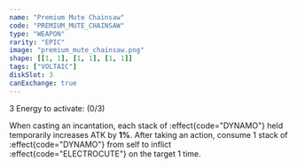 ```yaml
---
name: "Premium Mute Chainsaw"
code: "PREMIUM_MUTE_CHAINSAW"
type: "WEAPON"
rarity: "EPIC"
image: "premium_mute_chainsaw.png"
shape: [[1, 1], [1, 1], [1, 1]]
tags: ["VOLTAIC"]
diskSlot: 3
canExchange: true
---
```


3 Energy to activate: (0/3)

When casting an incantation, each stack of :effect{code="DYNAMO"} held temporarily increases ATK by **1%**. After taking an action, consume 1 stack of :effect{code="DYNAMO"} from self to inflict :effect{code="ELECTROCUTE"} on the target 1 time.
